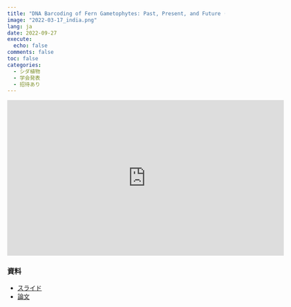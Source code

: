 ```yaml
---
title: "DNA Barcoding of Fern Gametophytes: Past, Present, and Future (XVI Indian Fern Symposium 口頭発表)"
image: "2022-03-17_india.png"
lang: ja
date: 2022-09-27
execute:
  echo: false
comments: false
toc: false
categories:
  - シダ植物
  - 学会発表
  - 招待あり
---
```


<iframe width="640" height="360" src="https://www.youtube.com/embed/kdEblDxSCY8?start=25600" title="YouTube video player" frameborder="0" allow="accelerometer; autoplay; clipboard-write; encrypted-media; gyroscope; picture-in-picture; web-share" allowfullscreen></iframe>

### 資料

- [スライド](https://joelnitta.github.io/gameto_barcode_ifs/)
- [論文](https://bsapubs.onlinelibrary.wiley.com/doi/10.1002/aps3.11465)